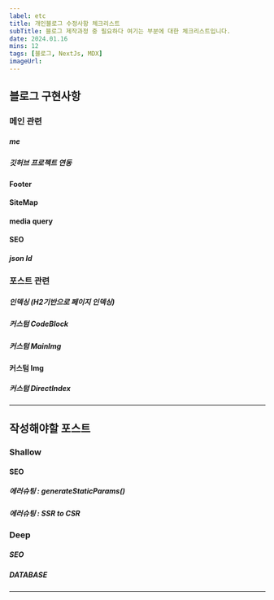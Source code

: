```yaml
---
label: etc
title: 개인블로그 수정사항 체크리스트
subTitle: 블로그 제작과정 중 필요하다 여기는 부분에 대한 체크리스트입니다.
date: 2024.01.16
mins: 12
tags: [블로그, NextJs, MDX]
imageUrl:
---
```

      
      
## 블로그 구현사항

### 메인 관련

##### me
##### 깃허브 프로젝트 연동
#### Footer
#### SiteMap
#### media query
#### SEO
##### json ld

### 포스트 관련

##### 인덱싱 (H2기반으로 페이지 인덱싱)
##### 커스텀 CodeBlock
##### 커스텀 MainImg
#### 커스텀 Img
##### 커스텀 DirectIndex

---

## 작성해야할 포스트

### Shallow

#### SEO
##### 에러슈팅 : generateStaticParams()
##### 에러슈팅 : SSR to CSR

### Deep

##### SEO
##### DATABASE

---

